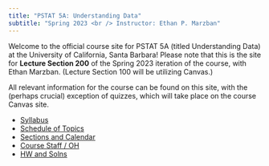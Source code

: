 ```yaml
---
title: "PSTAT 5A: Understanding Data"
subtitle: "Spring 2023 <br /> Instructor: Ethan P. Marzban"
---
```


Welcome to the official course site for PSTAT 5A (titled Understanding Data) at the University of California, Santa Barbara! Please note that this is the site for **Lecture Section 200** of the Spring 2023 iteration of the course, with Ethan Marzban. (Lecture Section 100 will be utilizing Canvas.) \

All relevant information for the course can be found on this site, with the (perhaps crucial) exception of quizzes, which will take place on the course Canvas site. 

- [Syllabus](Pages/syllabus.qmd)
- [Schedule of Topics](Pages/schedule.qmd)
- [Sections and Calendar](Pages/calendar.qmd)
- [Course Staff / OH](Pages/course_staff.qmd)
- [HW and Solns](Pages/hw.qmd)
            
